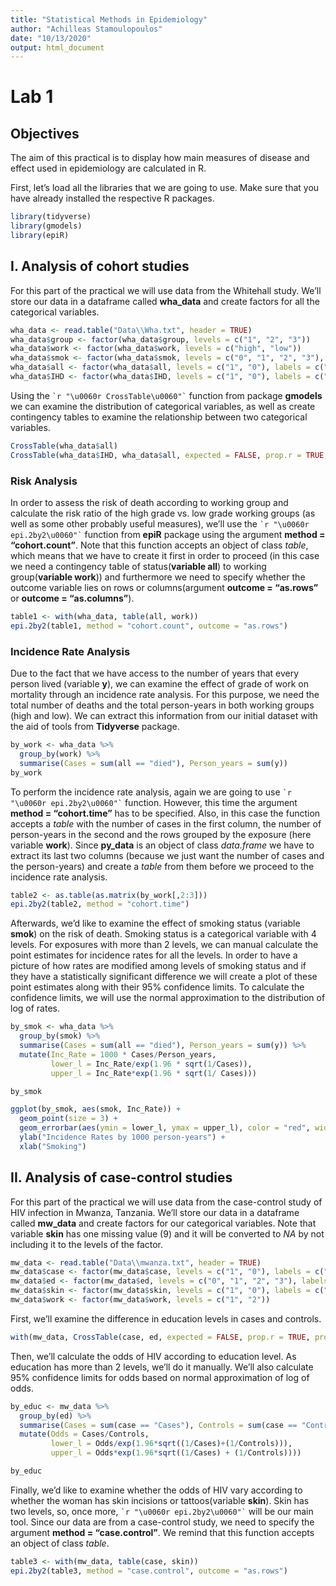 ```yaml
---
title: "Statistical Methods in Epidemiology"
author: "Achilleas Stamoulopoulos"
date: "10/13/2020"
output: html_document
---
```

# Lab 1
## Objectives

The aim of this practical is to display how main measures of disease and effect used in epidemiology are calculated in R.

First, let's load all the libraries that we are going to use. Make sure that you have already installed the respective R packages.

```r
library(tidyverse)
library(gmodels)
library(epiR)
```


## I. Analysis of cohort studies

For this part of the practical we will use data from the Whitehall study. We'll store our data in a dataframe called **wha_data** and create factors for all the categorical variables.

```r
wha_data <- read.table("Data\\Wha.txt", header = TRUE)
wha_data$group <- factor(wha_data$group, levels = c("1", "2", "3"))
wha_data$work <- factor(wha_data$work, levels = c("high", "low"))
wha_data$smok <- factor(wha_data$smok, levels = c("0", "1", "2", "3"), labels = c("never", "former", "0-19", ">= 20"))
wha_data$all <- factor(wha_data$all, levels = c("1", "0"), labels = c("died", "alive"))
wha_data$IHD <- factor(wha_data$IHD, levels = c("1", "0"), labels = c("IHD", "Other_cause"))

```

Using the `` `r "\u0060r CrossTable\u0060"` `` function from package **gmodels** we can examine the distribution of categorical variables, as well as create contingency tables to examine the relationship between two categorical variables.

```r
CrossTable(wha_data$all)
CrossTable(wha_data$IHD, wha_data$all, expected = FALSE, prop.r = TRUE, prop.c = TRUE, prop.t = FALSE, prop.chisq = FALSE, dnn = c("Cause of death", "Status"))
```

### Risk Analysis


In order to assess the risk of death according to working group and calculate the risk ratio of the high grade vs. low grade working groups (as well as some other probably useful measures), we'll use the `` `r "\u0060r epi.2by2\u0060"` `` function from **epiR** package using the argument **method = "cohort.count"**. Note that this function accepts an object of class *table*, which means that we have to create it first in order to proceed (in this case we need a contingency table of status(**variable all**) to working group(**variable work**)) and furthermore we need to specify whether the outcome variable lies on rows or columns(argument **outcome = "as.rows"** or **outcome = "as.columns"**).

```r
table1 <- with(wha_data, table(all, work))
epi.2by2(table1, method = "cohort.count", outcome = "as.rows")
```

### Incidence Rate Analysis


Due to the fact that we have access to the number of years that every person lived (variable **y**), we can examine the effect of grade of work on mortality through an incidence rate analysis. For this purpose, we need the total number of deaths and the total person-years in both working groups (high and low). We can extract this information from our initial dataset with the aid of tools from **Tidyverse** package.

```r
by_work <- wha_data %>%
  group_by(work) %>%
  summarise(Cases = sum(all == "died"), Person_years = sum(y))
by_work
```

To perform the incidence rate analysis, again we are going to use `` `r "\u0060r epi.2by2\u0060"` `` function. However, this time the argument **method = "cohort.time"** has to be specified. Also, in this case the function accepts a *table* with the number of cases in the first column, the number of person-years in the second and the rows grouped by the exposure (here variable **work**). Since **py_data** is an object of class *data.frame* we have to extract its last two columns (because we just want the number of cases and the person-years) and create a *table* from them before we proceed to the incidence rate analysis.

```r
table2 <- as.table(as.matrix(by_work[,2:3]))
epi.2by2(table2, method = "cohort.time")
```


Afterwards, we'd like to examine the effect of smoking status (variable **smok**) on the risk of death. Smoking status is a categorical variable with 4 levels. For exposures with more than 2 levels, we can manual calculate the point estimates for incidence rates for all the levels. In order to have a picture of how rates are modified among levels of smoking status and if they have a statistically significant difference we will create a plot of these point estimates along with their 95% confidence limits. To calculate the confidence limits, we will use the normal approximation to the distribution of log of rates.

```r
by_smok <- wha_data %>%
  group_by(smok) %>%
  summarise(Cases = sum(all == "died"), Person_years = sum(y)) %>% 
  mutate(Inc_Rate = 1000 * Cases/Person_years, 
         lower_l = Inc_Rate/exp(1.96 * sqrt(1/Cases)), 
         upper_l = Inc_Rate*exp(1.96 * sqrt(1/ Cases)))

by_smok

ggplot(by_smok, aes(smok, Inc_Rate)) + 
  geom_point(size = 3) + 
  geom_errorbar(aes(ymin = lower_l, ymax = upper_l), color = "red", width = 0.5) +
  ylab("Incidence Rates by 1000 person-years") +
  xlab("Smoking")
```


## II. Analysis of case-control studies

For this part of the practical we will use data from the case-control study of HIV infection in Mwanza, Tanzania. We'll store our data in a dataframe called **mw_data** and create factors for our categorical variables. Note that variable **skin** has one missing value (9) and it will be converted to *NA* by not including it to the levels of the factor.

```r
mw_data <- read.table("Data\\mwanza.txt", header = TRUE)
mw_data$case <- factor(mw_data$case, levels = c("1", "0"), labels = c("Cases", "Controls"))
mw_data$ed <- factor(mw_data$ed, levels = c("0", "1", "2", "3"), labels = c("none", "elementary", "medium", "high"))
mw_data$skin <- factor(mw_data$skin, levels = c("1", "0"), labels = c("yes", "no"))
mw_data$work <- factor(mw_data$work, levels = c("1", "2"))
```


First, we'll examine the difference in education levels in cases and controls.

```r
with(mw_data, CrossTable(case, ed, expected = FALSE, prop.r = TRUE, prop.c = TRUE, prop.t = FALSE, prop.chisq = FALSE, dnn = c("HIV", "Education")))
```

Then, we'll calculate the odds of HIV according to education level. As education has more than 2 levels, we'll do it manually. We'll also calculate 95% confidence limits for odds based on normal approximation of log of odds.

```r
by_educ <- mw_data %>% 
  group_by(ed) %>% 
  summarise(Cases = sum(case == "Cases"), Controls = sum(case == "Controls")) %>% 
  mutate(Odds = Cases/Controls, 
         lower_l = Odds/exp(1.96*sqrt((1/Cases)+(1/Controls))), 
         upper_l = Odds*exp(1.96*sqrt((1/Cases) + (1/Controls))))

by_educ
```

Finally, we'd like to examine whether the odds of HIV vary according to whether the woman has skin incisions or tattoos(variable **skin**). Skin has two levels, so, once more, `` `r "\u0060r epi.2by2\u0060"` `` will be our main tool. Since our data are from a case-control study, we need to specify the argument **method = "case.control"**. We remind that this function accepts an object of class *table*.

```r
table3 <- with(mw_data, table(case, skin))
epi.2by2(table3, method = "case.control", outcome = "as.rows")
```


